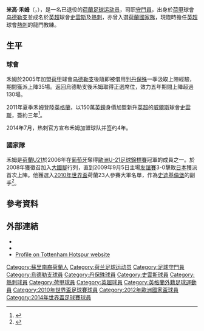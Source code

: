 {{noteTA|G1=uefa|G2=荷甲|G3=英超
|T=zh-hans:米歇尔·沃尔姆;  zh-hk:米高·禾姆; zh-tw:米歇爾·沃爾姆;
|1=zh-hans:米歇尔·沃尔姆;  zh-hk:米高·禾姆; zh-tw:米歇爾·沃爾姆;
|2=zh-hans:米歇尔; zh-hk:米高; zh-tw:米歇爾;
|3=zh-hans:沃尔姆;  zh-hk:禾姆; zh-tw:沃爾姆;
|4=zh-hans:邓伯什;zh-hk:丹保殊;
|5=zh-hans:斯旺西; zh-hk:史雲斯;
}}
{{Infobox Football biography
|          playername = 米高·禾姆<br />''Michel Vorm''
|               image = MichelVorm.jpg
|          image_size = 250
|            fullname = Michel Armand Vorm
|         dateofbirth = {{birth date and age|1983|10|20}}
|         cityofbirth = [[埃瑟爾斯泰因|埃瑟爾斯泰因]]
|      countryofbirth = [[荷蘭|荷蘭]]
|              height = {{height|m=1.83}}
|            position = 守門員
|         currentclub = 
|          clubnumber = 
|          youthyears1 = 
|          youthclubs1 = JSV Nieuwegein
| years1         = 2005–2011 |clubs1 = [[烏德勒支足球會|烏德勒支]]      |caps1 = 136   |goals1 = 0
| years2         = 2005–2006 |clubs2 = →  [[邓伯什足球俱乐部|丹保殊]]  |caps2 = 35    |goals2 = 0
| years3         = 2011–2014 |clubs3 = [[斯旺西城足球俱乐部|史雲斯]]    |caps3 = 89    |goals3 = 0
| years4         = 2014–2020 |clubs4 = [[熱刺|熱刺]]                         |caps4 = 13    |goals4 = 0
| totalcaps      = 274
| totalgoals     = 0
| nationalyears1 = 2008–2014
| nationalteam1  = [[荷蘭國家足球隊|荷蘭]]
| nationalcaps1  = 15
| nationalgoals1 = 0
}}
'''米高·禾姆'''（{{lang-nl|'''Michel Vorm'''}}，{{bd|1983年|10月20日|catIdx=Vorm, Michel}}），是一名已退役的[[荷蘭|荷蘭]][[足球|足球]][[运动员|运动员]]，司职[[守門員|守門員]]，出身於[[荷甲|荷甲]]球會[[烏德勒支足球會|乌德勒支]]並成名於[[英超|英超]]球會[[斯旺西城足球俱乐部|史雲斯]]及[[熱刺|熱刺]]，亦曾入選[[荷蘭國家足球隊|荷蘭國家隊]]，現臨時擔任[[英超|英超]]球會[[熱刺|熱刺]]的龍門教練。

==生平==
===球會===
禾姆於2005年加盟[[荷甲|荷甲]]球會[[烏德勒支足球會|乌德勒支]]後隨即被借用到[[邓伯什足球俱乐部|丹保殊]]一季汲取上陣經驗，期間獲派上陣35場。返回烏德勒支後禾姆取得正選席位，效力五年期間上陣超過130場。

2011年夏季禾姆登陸[[英格蘭|英格蘭]]，以150萬[[英鎊|英鎊]]身價加盟新升[[英超|英超]]的[[威爾斯|威爾斯]]球會[[斯旺西城足球俱乐部|史雲斯]]，簽約三年<ref>{{cite news |language=en |url=http://news.bbc.co.uk/sport2/hi/football/14432856.stm |title=Swansea City complete deal for Dutch keeper Michel Vorm |publisher=''[[BBC_Sport|BBC Sport]]'' |date=2011-08-10 |accessdate=2011-08-11 |archive-date=2011-12-23 |archive-url=https://web.archive.org/web/20111223152822/http://news.bbc.co.uk/sport2/hi/football/14432856.stm |dead-url=no }}</ref>。

2014年7月，热刺官方宣布禾姆加盟球队并签约4年。

===國家隊===
禾姆是[[荷蘭21歲以下國家足球隊|荷蘭U21]]於2006年在[[葡萄牙|葡萄牙]]奪得[[歐洲U-21足球錦標賽|歐洲U-21足球錦標賽]]冠軍的成員之一。於2008年獲徵召加入[[荷蘭國家足球隊|大國腳]]行列，直到2009年9月5日主場[[友誼賽|友誼賽]]3-0擊敗[[日本國家足球隊|日本]]獲派首次上陣。他獲選入[[2010年世界盃足球賽|2010年世界盃]]荷蘭23人參賽大軍名單，作為[[马滕·斯特克伦博赫|史迪基倫堡]]的副手<ref>{{cite news |language=en |url=http://www.guardian.co.uk/football/2010/may/27/holland-world-cup-23-man-squad |title=Holland coach Bert van Marwijk finalises World Cup squad |publisher=''guardian.co.uk'' |date=2010-05-27 |accessdate=2011-08-11 |archive-date=2010-05-30 |archive-url=https://web.archive.org/web/20100530052324/http://www.guardian.co.uk/football/2010/may/27/holland-world-cup-23-man-squad |dead-url=no }}</ref>。

==參考資料==
{{reflist}}

==外部連結==
{{Commons category|Michel Vorm}}
*{{Soccerbase|51288}}
*{{Soccerway|michel-vorm/2476}}
* [http://www.tottenhamhotspur.com/first-team-squad/michel-vorm/ Profile on Tottenham Hotspur website] {{Wayback|url=http://www.tottenhamhotspur.com/first-team-squad/michel-vorm/ |date=20180525033940 }}

{{Navboxes
|title = 荷蘭參賽名單
|bg = #F1771D
|fg = #FFFFFF
|bordercolor = #000000
|list1 =
{{Netherlands Squad 2010 World Cup}}
{{2012年歐洲足球錦標賽荷蘭參賽名單}}
{{2014年世界盃足球賽荷蘭參賽名單}}
}}

{{DEFAULTSORT:Vorm, Michel}}
[[Category:蘇里南裔荷蘭人|Category:蘇里南裔荷蘭人]]
[[Category:荷兰足球运动员|Category:荷兰足球运动员]]
[[Category:足球守門員|Category:足球守門員]]
[[Category:烏德勒支球員|Category:烏德勒支球員]]
[[Category:丹保殊球員|Category:丹保殊球員]]
[[Category:史雲斯球員|Category:史雲斯球員]]
[[Category:熱刺球員|Category:熱刺球員]]
[[Category:荷甲球員|Category:荷甲球員]]
[[Category:英超球員|Category:英超球員]]
[[Category:英格蘭外籍足球運動員|Category:英格蘭外籍足球運動員]]
[[Category:2010年世界盃足球賽球員|Category:2010年世界盃足球賽球員]]
[[Category:2012年歐洲國家盃球員|Category:2012年歐洲國家盃球員]]
[[Category:2014年世界盃足球賽球員|Category:2014年世界盃足球賽球員]]